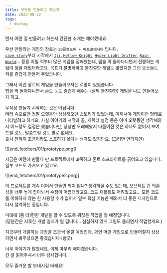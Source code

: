 ```yaml
---
title: 무엇을 만들려고 하는가
date: 2023-08-22
tags:
  - devlog
---
```

먼저 어떤 걸 만들려고 하는지 간단한 소개는 해야겠네요.

우선 만들려는 게임의 장르는 `2D플랫포머 + 메트로베니아` 입니다.  
[`cave story`](https://www.cavestory.org/)부터 시작해서 [`Iji`](https://www.remar.se/daniel/iji.php), [`Hollow Knight`](https://www.hollowknight.com/), [`Hyper Light Drifter`](https://www.heartmachine.com/hyper-light-drifter), [`Rain World`](https://rainworldgame.com/)... 등등
어릴 적부터 많은 게임을 접해왔는데, 맵을 막 돌아다니면서 진행하는 게임이 정말 재밌더라고요.
목표가 불명확하고 불친절한 게임도 많았지만 그런 요소들도 저를 즐겁게 만들어 주었습니다.

그래서 이런 장르의 게임을 만들어보자는 로망이 있었습니다.  
맵을 막 돌아다니면서 손도 눈도 즐겁게 해주는 (살짝 불친절한) 게임을 나도 만들어보자 하고.

무작정 만들기 시작하는 것은 아닙니다.  
머리 속으로만 정말 오랫동안 상상해오던 스토리가 있었는데, 이제서야 게임이란 형태로 나타날려고 하네요. 
사실 이야기의 시작과 끝, 캐릭터 설정 등은 이미 오랫동안 생각해와서 어느정도 결정은 했습니다만,
상상만 오래해왔지 다듬어진 것은 하나도 없어서 보여드릴 것도, 말씀드릴 것도 별로 없네요.  
출시 전까지 조금이라도 스포하기 싫다는 생각도 있지만요. (그러면 안되지만)

![[end_fetchers/01/prototype.png]]

지금은 예전에 만들다 만 프로젝트에서 ui쪽하고 폰트 스프라이트를 긁어오고 있습니다.  
일부 코드도 가져오고 있고요.

![[end_fetchers/01/prototype2.png]]

이 프로젝트를 계속 이어서 만들면 되지 않나? 생각하실 수도 있는데, 오브젝트 간 의존성을 너무 높게 잡아놔서 수정이 어렵더라고요.
코드 재활용도 어려웠고요...
모든 코드를 이해하지 않는 한 사용할 수가 없어서 일부 핵심 기능만 떼와서 더 좋은 디자인으로 다시 설계하는 중입니다.

미래에 (좀 더)편한 개발을 할 수 있도록 귀찮은 작업을 할 예정입니다.  
(당분간은 지루한 개발 일지가 될 겁니다... 심심하지 않게 그림도 올리면서 작업할게요.)  

지금부터 개발하는 과정을 조금씩 올릴 예정인데, 과연 어떤 게임으로 만들어질지 상상하면서 봐주셨으면 좋겠습니다 (빵긋)  

너무 이야기가 많았네요. 이제 마무리 해야겠습니다.  
긴 글 읽어주셔서 너무 감사합니다.  

모두 즐거운 밤 보내시길 바래요!  
